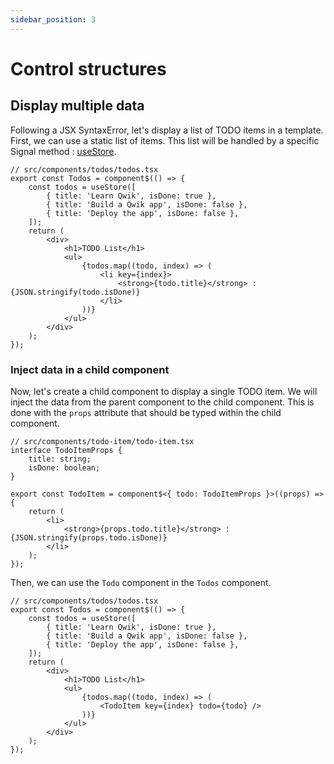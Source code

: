 ```yaml
---
sidebar_position: 3
---
```


# Control structures

## Display multiple data

Following a JSX SyntaxError, let's display a list of TODO items in a template.
First, we can use a static list of items. 
This list will be handled by a specific Signal method : [useStore](https://qwik.dev/docs/components/state/#usestore).

```tsx
// src/components/todos/todos.tsx
export const Todos = component$(() => {
    const todos = useStore([
        { title: 'Learn Qwik', isDone: true },
        { title: 'Build a Qwik app', isDone: false },
        { title: 'Deploy the app', isDone: false },
    ]);
    return (
        <div>
            <h1>TODO List</h1>
            <ul>
                {todos.map((todo, index) => (
                    <li key={index}>
                        <strong>{todo.title}</strong> : {JSON.stringify(todo.isDone)}
                    </li>
                ))}
            </ul>
        </div>
    );
});
```

### Inject data in a child component

Now, let's create a child component to display a single TODO item.
We will inject the data from the parent component to the child component.
This is done with the `props` attribute that should be typed within the child component.

```tsx
// src/components/todo-item/todo-item.tsx
interface TodoItemProps {
    title: string;
    isDone: boolean;
}

export const TodoItem = component$<{ todo: TodoItemProps }>((props) => {
    return (
        <li>
            <strong>{props.todo.title}</strong> : {JSON.stringify(props.todo.isDone)}
        </li>
    );
});
```

Then, we can use the `Todo` component in the `Todos` component.

```tsx
// src/components/todos/todos.tsx
export const Todos = component$(() => {
    const todos = useStore([
        { title: 'Learn Qwik', isDone: true },
        { title: 'Build a Qwik app', isDone: false },
        { title: 'Deploy the app', isDone: false },
    ]);
    return (
        <div>
            <h1>TODO List</h1>
            <ul>
                {todos.map((todo, index) => (
                    <TodoItem key={index} todo={todo} />
                ))}
            </ul>
        </div>
    );
});
``` 